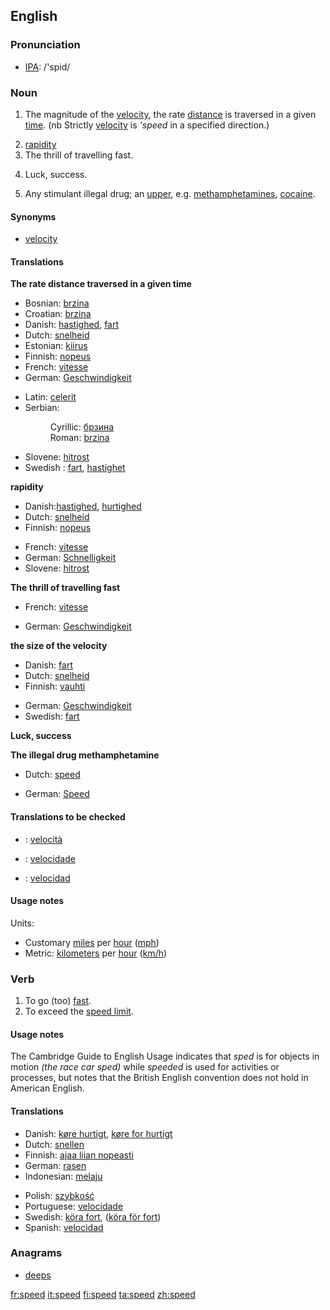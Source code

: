 ==English==

===Pronunciation===
*[[w:IPA|IPA]]: /'spid/

===Noun===
{{en-noun|speed|speeds}}

# {{math}} {{physics}} The magnitude of the [[velocity]], the rate [[distance]] is traversed in a given [[time]]. (nb Strictly [[velocity]] is '''speed'' in a specified direction.)
# [[rapidity]]
# The thrill of travelling fast.
# {{archaic}} Luck, success.
# {{slang}} Any stimulant illegal drug; an [[upper]], e.g. [[methamphetamine]]s, [[cocaine]].

====Synonyms====
*[[velocity]]

====Translations====
'''The rate distance traversed in a given time'''
{{top}}
*Bosnian: [[brzina#Bosnian|brzina]] {{f}}
*Croatian: [[brzina#Croatian|brzina]] {{f}}
*Danish: [[hastighed]], [[fart]]
*Dutch: [[snelheid]] {{f}}
*Estonian: [[kiirus]]
*Finnish: [[nopeus]]
*French: [[vitesse]] {{f}}
*German: [[Geschwindigkeit]] {{f}}
{{mid}}
*Latin: [[celerit]]
*Serbian:
*:Cyrillic: [[брзина#Serbian|брзина]] {{f}}
*:Roman: [[brzina#Serbian|brzina]]   {{f}}
*Slovene: [[hitrost]] {{f}}
*Swedish : [[fart]], [[hastighet]]
{{bottom}}

'''rapidity'''
{{top}}
*Danish:[[hastighed]], [[hurtighed]]
*Dutch: [[snelheid]] {{f}}
*Finnish: [[nopeus]]
{{mid}}
*French: [[vitesse]]
*German: [[Schnelligkeit]]
*Slovene: [[hitrost]] {{f}}
{{bottom}}

'''The thrill of travelling fast'''
{{top}}
*French: [[vitesse]]
{{mid}}
*German: [[Geschwindigkeit]] {{f}}
{{bottom}}

'''the size of the velocity'''
{{top}}
*Danish: [[fart]]
*Dutch: [[snelheid]] {{f}}
*Finnish: [[vauhti]]
{{mid}}
*German: [[Geschwindigkeit]] {{f}}
*Swedish: [[fart]]
{{bottom}}

'''Luck, success'''
{{top}}
{{mid}}
{{bottom}}

'''The illegal drug methamphetamine'''
{{top}}
*Dutch: [[speed#Dutch|speed]]
{{mid}}
*German: [[Speed]] {{n}}
{{bottom}}

====Translations to be checked====
{{checktrans}}

*{{ttbc|Italian}}: [[velocità]]

*{{ttbc|Portuguese}}: [[velocidade]]
*{{ttbc|Spanish}}: [[velocidad]]


====Usage notes====
Units:
*Customary [[mile]]s per [[hour]] ([[mph]])
*Metric: [[kilometer]]s per [[hour]] ([[km/h]])

===Verb===
{{irregverb|'''to speed'''|'''[[speeds]]'''|'''[[sped]] '''or''' [[speeded]]'''|'''[[sped]] '''or''' [[speeded]]'''|'''[[speeding]]'''}}

# To go (too) [[fast]].
# To exceed the [[speed limit]].

====Usage notes====
The Cambridge Guide to English Usage indicates that ''sped'' is for objects in motion ''(the race car sped)'' while ''speeded'' is used for activities or processes, but notes that the British English convention does not hold in American English.  <!--Sped is the only correct form in American English, but additional references are still needed for that...rfv?  Also, should ''speeded'' be only listed as a related term to [[sped]] but not linked here at all?-->

====Translations====
{{top}}
*Danish: [[køre hurtigt]], [[køre for hurtigt]]
*Dutch: [[snellen]]
*Finnish: [[ajaa liian nopeasti]]
*German: [[rasen]]
*Indonesian: [[laju|melaju]]
{{mid}}
*Polish: [[szybkość]]
*Portuguese: [[velocidade]]
*Swedish: [[köra fort]], ([[köra för fort]])
*Spanish: [[velocidad]]
{{bottom}}

===Anagrams===
*[[deeps]]

[[fr:speed]]
[[it:speed]]
[[fi:speed]]
[[ta:speed]]
[[zh:speed]]